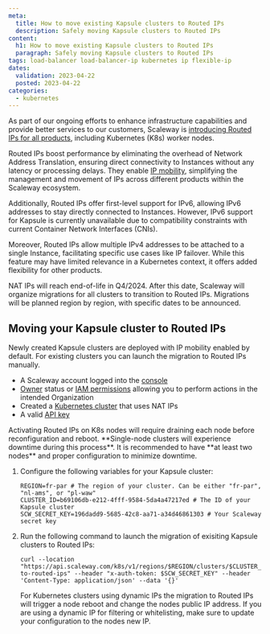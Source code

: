 ```yaml
---
meta:
  title: How to move existing Kapsule clusters to Routed IPs
  description: Safely moving Kapsule clusters to Routed IPs
content:
  h1: How to move existing Kapsule clusters to Routed IPs
  paragraph: Safely moving Kapsule clusters to Routed IPs
tags: load-balancer load-balancer-ip kubernetes ip flexible-ip
dates:
  validation: 2023-04-22
  posted: 2023-04-22
categories:
  - kubernetes
---
```


As part of our ongoing efforts to enhance infrastructure capabilities and provide better services to our customers, Scaleway is [introducing Routed IPs for all products](https://www.scaleway.com/en/news/routed-ips-are-coming-to-all-scaleway-products/), including Kubernetes (K8s) worker nodes.

Routed IPs boost performance by eliminating the overhead of Network Address Translation, ensuring direct connectivity to Instances without any latency or processing delays. They enable [IP mobility](https://www.scaleway.com/en/docs/compute/instances/concepts/#ip-mobility), simplifying the management and movement of IPs across different products within the Scaleway ecosystem.

Additionally, Routed IPs offer first-level support for IPv6, allowing IPv6 addresses to stay directly connected to Instances. However, IPv6 support for Kapsule is currently unavailable due to compatibility constraints with current Container Network Interfaces (CNIs).

Moreover, Routed IPs allow multiple IPv4 addresses to be attached to a single Instance, facilitating specific use cases like IP failover. While this feature may have limited relevance in a Kubernetes context, it offers added flexibility for other products.

<Message type="important">
    NAT IPs will reach end-of-life in Q4/2024. After this date, Scaleway will organize migrations for all clusters to transition to Routed IPs. 
    Migrations will be planned region by region, with specific dates to be announced.
</Message>

## Moving your Kapsule cluster to Routed IPs

Newly created Kapsule clusters are deployed with IP mobility enabled by default. For existing clusters you can launch the migration to Routed IPs manually.

<Macro id="requirements" />

- A Scaleway account logged into the [console](https://console.scaleway.com)
- [Owner](/identity-and-access-management/iam/concepts/#owner) status or [IAM permissions](/identity-and-access-management/iam/concepts/#permission) allowing you to perform actions in the intended Organization
- Created a [Kubernetes cluster](/containers/kubernetes/how-to/create-cluster/) that uses NAT IPs
- A valid [API key](/identity-and-access-management/iam/how-to/create-api-keys/)


<Message type="important">
    Activating Routed IPs on K8s nodes will require draining each node before reconfiguration and reboot. **Single-node clusters will experience downtime during this process**.
    It is recommended to have **at least two nodes** and proper configuration to minimize downtime.
</Message>

1. Configure the following variables for your Kapsule cluster:
    ```
    REGION=fr-par # The region of your cluster. Can be either "fr-par", "nl-ams", or "pl-waw"
    CLUSTER_ID=b69106db-e212-4fff-9584-5da4a47217ed # The ID of your Kapsule cluster
    SCW_SECRET_KEY=196dadd9-5685-42c8-aa71-a34d46861303 # Your Scaleway secret key
    ```
2. Run the following command to launch the migration of exisiting Kapsule clusters to Routed IPs:
    ```
    curl --location "https://api.scaleway.com/k8s/v1/regions/$REGION/clusters/$CLUSTER_ID/migrate-to-routed-ips" --header "x-auth-token: $SCW_SECRET_KEY" --header 'Content-Type: application/json' --data '{}'
    ```
    <Message type="note">
        For Kubernetes clusters using dynamic IPs the migration to Routed IPs will trigger a node reboot and change the nodes public IP address.
        If you are using a dynamic IP for filtering or whitelisting, make sure to update your configuration to the nodes new IP.
    </Message>

